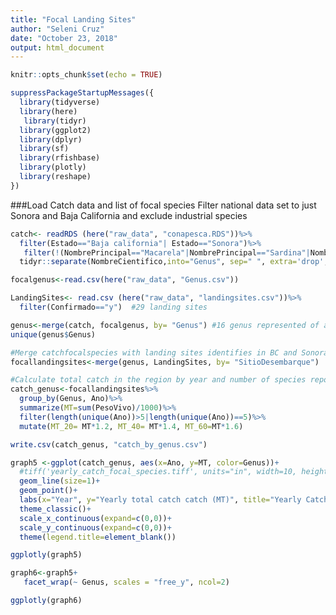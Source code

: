 ```yaml
---
title: "Focal Landing Sites"
author: "Seleni Cruz"
date: "October 23, 2018"
output: html_document
---
```


```r
knitr::opts_chunk$set(echo = TRUE)
```


```r
suppressPackageStartupMessages({
  library(tidyverse)
  library(here)
   library(tidyr)
  library(ggplot2)
  library(dplyr)
  library(sf)
  library(rfishbase)
  library(plotly)
  library(reshape)
})
```

###Load Catch data and list of focal species
Filter national data set to just Sonora and Baja California and exclude industrial species 
```r
catch<- readRDS (here("raw_data", "conapesca.RDS"))%>%
  filter(Estado=="Baja california"| Estado=="Sonora")%>%
   filter(!(NombrePrincipal=="Macarela"|NombrePrincipal=="Sardina"|NombrePrincipal=="Camaron"|NombrePrincipal=="Corvina"|NombrePrincipal=="Calamar"|NombrePrincipal=="Anchoveta"))%>%
  tidyr::separate(NombreCientifico,into="Genus", sep=" ", extra='drop', remove=FALSE)

focalgenus<-read.csv(here("raw_data", "Genus.csv"))

LandingSites<- read.csv (here("raw_data", "landingsites.csv"))%>%
  filter(Confirmado=="y")  #29 landing sites 

genus<-merge(catch, focalgenus, by= "Genus") #16 genus represented of all families 
unique(genus$Genus)

#Merge catchfocalspecies with landing sites identifies in BC and Sonora 
focallandingsites<-merge(genus, LandingSites, by= "SitioDesembarque")

#Calculate total catch in the region by year and number of species reported in each year 
catch_genus<-focallandingsites%>%
  group_by(Genus, Ano)%>%
  summarize(MT=sum(PesoVivo)/1000)%>%
  filter(length(unique(Ano))>5|length(unique(Ano))==5)%>%
  mutate(MT_20= MT*1.2, MT_40= MT*1.4, MT_60=MT*1.6)

write.csv(catch_genus, "catch_by_genus.csv")

```


```r

graph5 <-ggplot(catch_genus, aes(x=Ano, y=MT, color=Genus))+
  #tiff('yearly_catch_focal_species.tiff', units="in", width=10, height=5, res=300)+
  geom_line(size=1)+
  geom_point()+
  labs(x="Year", y="Yearly total catch catch (MT)", title="Yearly Catch of Genus after filtering by landing", subtitle= "2000-2015")+
  theme_classic()+
  scale_x_continuous(expand=c(0,0))+
  scale_y_continuous(expand=c(0,0))+
  theme(legend.title=element_blank())

ggplotly(graph5)


```



```r
graph6<-graph5+
   facet_wrap(~ Genus, scales = "free_y", ncol=2)

ggplotly(graph6)
```

